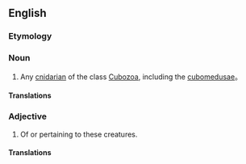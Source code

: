 ==English==

===Etymology===
{{m|mul|Cubozoa}} {{suffix|en||an}}

===Noun===
{{en-noun}}

# Any [[cnidarian]] of the class [[Cubozoa]], including the [[cubomedusa]]e。

====Translations====
{{trans-top|cnidarian of the class Cubozoa}}
{{trans-mid}}
{{trans-bottom}}

===Adjective===
{{en-adj|-}}

# Of or pertaining to these creatures.

====Translations====
{{trans-top|of or pertaining to cubozoans}}
{{trans-mid}}
{{trans-bottom}}